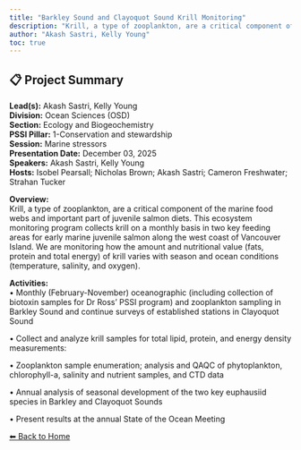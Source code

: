 ---
title: "Barkley Sound and Clayoquot Sound Krill Monitoring"
description: "Krill, a type of zooplankton, are a critical component of the marine food webs and important part of juvenile salmon diets. This ecosystem monitoring program collects krill on a monthly basis in two key feeding areas for early marine juvenile salmon along the west coast of Vancouver Island. We are monitoring how the amount and nutritional value (fats, protein and total energy) of krill varies with season and ocean conditions (temperature, salinity, and oxygen)."
author: "Akash Sastri, Kelly Young"
toc: true
---

## 📋 Project Summary

**Lead(s):** Akash Sastri, Kelly Young  
**Division:** Ocean Sciences (OSD)  
**Section:** Ecology and Biogeochemistry  
**PSSI Pillar:** 1-Conservation and stewardship  
**Session:** Marine stressors  
**Presentation Date:** December 03, 2025  
**Speakers:** Akash Sastri, Kelly Young  
**Hosts:** Isobel Pearsall; Nicholas Brown; Akash Sastri; Cameron Freshwater; Strahan Tucker  

**Overview:**  
Krill, a type of zooplankton, are a critical component of the marine food webs and important part of juvenile salmon diets. This ecosystem monitoring program collects krill on a monthly basis in two key feeding areas for early marine juvenile salmon along the west coast of Vancouver Island. We are monitoring how the amount and nutritional value (fats, protein and total energy) of krill varies with season and ocean conditions (temperature, salinity, and oxygen).   

**Activities:**  
•	Monthly (February-November) oceanographic (including collection of biotoxin samples for Dr Ross' PSSI program) and zooplankton sampling in Barkley Sound and continue surveys of established stations in Clayoquot Sound   
•	Collect and analyze krill samples for total lipid, protein, and energy density measurements: 
•	 Zooplankton sample enumeration; analysis and QAQC of phytoplankton, chlorophyll-a, salinity and nutrient samples, and CTD data
•	Annual analysis of seasonal development of the two key euphausiid species in Barkley and Clayoquot Sounds
•	Present results at the annual State of the Ocean Meeting

[⬅ Back to Home](../index.qmd)
